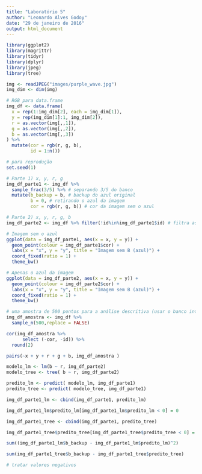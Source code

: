 ---
title: "Laboratório 5"
author: "Leonardo Alves Godoy"
date: "29 de janeiro de 2016"
output: html_document
---

```{r}
library(ggplot2)
library(magrittr)
library(tidyr)
library(dplyr)
library(jpeg)
library(tree)

img <- readJPEG("images/purple_wave.jpg")
img_dim <- dim(img)

# RGB para data.frame
img_df <- data.frame(
  x = rep(1:img_dim[2], each = img_dim[1]),
  y = rep(img_dim[1]:1, img_dim[2]),
  r = as.vector(img[,,1]),
  g = as.vector(img[,,2]),
  b = as.vector(img[,,3])
) %>%
  mutate(cor = rgb(r, g, b),
         id = 1:n())

# para reprodução
set.seed(1) 

# Parte 1) x, y, r, g
img_df_parte1 <- img_df %>% 
  sample_frac(3/5) %>% # separando 3/5 do banco
  mutate(b_backup = b, # backup do azul original
         b = 0, # retirando o azul da imagem
         cor = rgb(r, g, b)) # cor da imagem sem o azul

# Parte 2) x, y, r, g, b
img_df_parte2 <- img_df %>% filter(!id%in%img_df_parte1$id) # filtra as linhas que estão na Parte 1

# Imagem sem o azul
ggplot(data = img_df_parte1, aes(x = x, y = y)) + 
  geom_point(colour = img_df_parte1$cor) +
  labs(x = "x", y = "y", title = "Imagem sem B (azul)") +
  coord_fixed(ratio = 1) +
  theme_bw()

# Apenas o azul da imagem
ggplot(data = img_df_parte2, aes(x = x, y = y)) + 
  geom_point(colour = img_df_parte2$cor) +
  labs(x = "x", y = "y", title = "Imagem sem B (azul)") +
  coord_fixed(ratio = 1) +
  theme_bw()

# uma amostra de 500 pontos para a análise descritiva (usar o banco inteiro é desnecessário e demorado)
img_df_amostra <- img_df %>% 
  sample_n(500,replace = FALSE)

cor(img_df_amostra %>% 
      select (-cor, -id)) %>% 
  round(2)

pairs(~x + y + r + g + b, img_df_amostra )

modelo_lm <- lm(b ~ r, img_df_parte2)
modelo_tree <- tree( b ~ r, img_df_parte2)

predito_lm <- predict( modelo_lm, img_df_parte1)
predito_tree <- predict( modelo_tree, img_df_parte1)

img_df_parte1_lm <- cbind(img_df_parte1, predito_lm)

img_df_parte1_lm$predito_lm[img_df_parte1_lm$predito_lm < 0] = 0

img_df_parte1_tree <- cbind(img_df_parte1, predito_tree)

img_df_parte1_tree$predito_tree[img_df_parte1_tree$predito_tree < 0] = 0

sum((img_df_parte1_lm$b_backup - img_df_parte1_lm$predito_lm)^2)

sum(img_df_parte1_tree$b_backup - img_df_parte1_tree$predito_tree)

# tratar valores negativos

```




